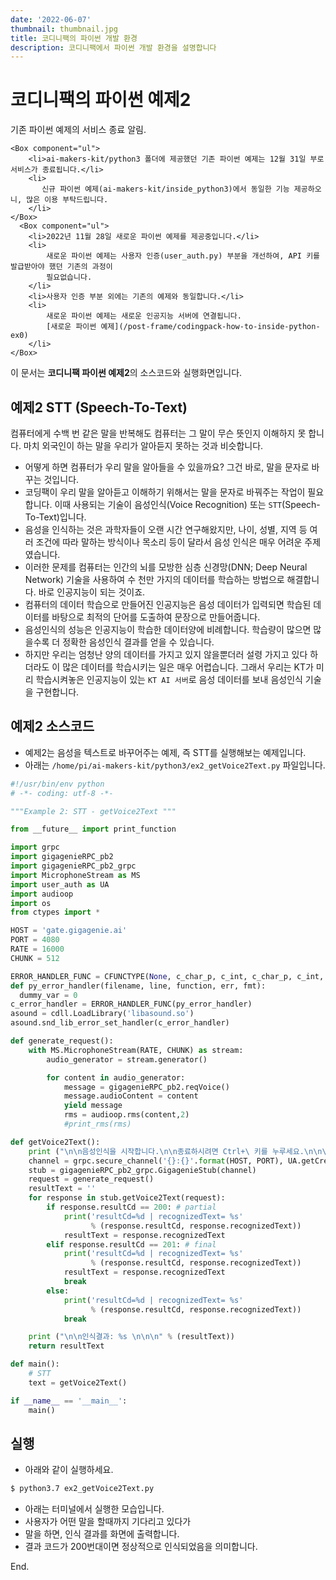```yaml
---
date: '2022-06-07'
thumbnail: thumbnail.jpg
title: 코디니팩의 파이썬 개발 환경
description: 코디니팩에서 파이썬 개발 환경을 설명합니다
---
```


# 코디니팩의 파이썬 예제2

<MdxTextBox>
    <Box sx={{ color: 'secondary.main', fontWeight: 600, mb: 1 }}>기존 파이썬 예제의 서비스 종료 알림.</Box>

    <Box component="ul">
        <li>ai-makers-kit/python3 폴더에 제공했던 기존 파이썬 예제는 12월 31일 부로 서비스가 종료됩니다.</li>
        <li>
           신규 파이썬 예제(ai-makers-kit/inside_python3)에서 동일한 기능 제공하오니, 많은 이용 부탁드립니다.
        </li>
    </Box>
      <Box component="ul">
        <li>2022년 11월 28일 새로운 파이썬 예제를 제공중입니다.</li>
        <li>
            새로운 파이썬 예제는 사용자 인증(user_auth.py) 부분을 개선하여, API 키를 발급받아야 했던 기존의 과정이
            필요없습니다.
        </li>
        <li>사용자 인증 부분 외에는 기존의 예제와 동일합니다.</li>
        <li>
            새로운 파이썬 예제는 새로운 인공지능 서버에 연결됩니다.
            [새로운 파이썬 예제](/post-frame/codingpack-how-to-inside-python-ex0)
        </li>
    </Box>

</MdxTextBox>

<MdxTextBox>
    <Box sx={{ color: 'secondary.main', fontWeight: 600, mb: 1 }}>
        이 문서는 <b>코디니팩 파이썬 예제2</b>의 소스코드와 실행화면입니다.
    </Box>
</MdxTextBox>

## 예제2 STT (Speech-To-Text)

컴퓨터에게 수백 번 같은 말을 반복해도 컴퓨터는 그 말이 무슨 뜻인지 이해하지 못
합니다. 마치 외국인이 하는 말을 우리가 알아듣지 못하는 것과 비슷합니다.

-   어떻게 하면 컴퓨터가 우리 말을 알아들을 수 있을까요? 그건 바로, 말을 문자로 바꾸는 것입니다.
-   코딩팩이 우리 말을 알아듣고 이해하기 위해서는 말을 문자로 바꿔주는 작업이 필요합니다. 이때 사용되는 기술이 음성인식(Voice Recognition) 또는 `STT`(Speech-To-Text)입니다.
-   음성을 인식하는 것은 과학자들이 오랜 시간 연구해왔지만,
    나이, 성별, 지역 등 여러 조건에 따라 말하는 방식이나 목소리 등이 달라서 음성 인식은 매우 어려운 주제였습니다.
-   이러한 문제를 컴퓨터는 인간의 뇌를 모방한 심층 신경망(DNN; Deep Neural Network) 기술을 사용하여 수 천만 가지의 데이터를 학습하는 방법으로 해결합니다.
    바로 인공지능이 되는 것이죠.
-   컴퓨터의 데이터 학습으로 만들어진 인공지능은 음성 데이터가 입력되면
    학습된 데이터를 바탕으로 최적의 단어를 도출하여 문장으로 만들어줍니다.
-   음성인식의 성능은 인공지능이 학습한 데이터양에 비례합니다. 학습량이 많으면 많을수록 더 정확한 음성인식 결과를 얻을 수 있습니다.
-   하지만 우리는 엄청난 양의 데이터를 가지고 있지 않을뿐더러 설령 가지고 있다 하더라도 이 많은 데이터를 학습시키는 일은 매우 어렵습니다. 그래서 우리는 KT가 미리 학습시켜놓은 인공지능이 있는 `KT AI 서버`로 음성 데이터를 보내 음성인식 기술을 구현합니다.

<MdxImageView src="/images/codinypack-py/stt1.png" caption="STT" transparentBg />

## 예제2 소스코드

-   예제2는 음성을 텍스트로 바꾸어주는 예제, 즉 STT를 실행해보는 예제입니다.
-   아래는 `/home/pi/ai-makers-kit/python3/ex2_getVoice2Text.py` 파일입니다.

```python
#!/usr/bin/env python
# -*- coding: utf-8 -*-

"""Example 2: STT - getVoice2Text """

from __future__ import print_function

import grpc
import gigagenieRPC_pb2
import gigagenieRPC_pb2_grpc
import MicrophoneStream as MS
import user_auth as UA
import audioop
import os
from ctypes import *

HOST = 'gate.gigagenie.ai'
PORT = 4080
RATE = 16000
CHUNK = 512

ERROR_HANDLER_FUNC = CFUNCTYPE(None, c_char_p, c_int, c_char_p, c_int, c_char_p)
def py_error_handler(filename, line, function, err, fmt):
  dummy_var = 0
c_error_handler = ERROR_HANDLER_FUNC(py_error_handler)
asound = cdll.LoadLibrary('libasound.so')
asound.snd_lib_error_set_handler(c_error_handler)

def generate_request():
    with MS.MicrophoneStream(RATE, CHUNK) as stream:
        audio_generator = stream.generator()

        for content in audio_generator:
            message = gigagenieRPC_pb2.reqVoice()
            message.audioContent = content
            yield message
            rms = audioop.rms(content,2)
            #print_rms(rms)

def getVoice2Text():
    print ("\n\n음성인식을 시작합니다.\n\n종료하시려면 Ctrl+\ 키를 누루세요.\n\n\n")
    channel = grpc.secure_channel('{}:{}'.format(HOST, PORT), UA.getCredentials())
    stub = gigagenieRPC_pb2_grpc.GigagenieStub(channel)
    request = generate_request()
    resultText = ''
    for response in stub.getVoice2Text(request):
        if response.resultCd == 200: # partial
            print('resultCd=%d | recognizedText= %s'
                  % (response.resultCd, response.recognizedText))
            resultText = response.recognizedText
        elif response.resultCd == 201: # final
            print('resultCd=%d | recognizedText= %s'
                  % (response.resultCd, response.recognizedText))
            resultText = response.recognizedText
            break
        else:
            print('resultCd=%d | recognizedText= %s'
                  % (response.resultCd, response.recognizedText))
            break

    print ("\n\n인식결과: %s \n\n\n" % (resultText))
    return resultText

def main():
    # STT
    text = getVoice2Text()

if __name__ == '__main__':
    main()

```

## 실행

-   아래와 같이 실행하세요.

```bash
$ python3.7 ex2_getVoice2Text.py
```

-   아래는 터미널에서 실행한 모습입니다.
-   사용자가 어떤 말을 할때까지 기다리고 있다가
-   말을 하면, 인식 결과를 화면에 출력합니다.
-   결과 코드가 200번대이면 정상적으로 인식되었음을 의미합니다.

<MdxImageView src="/images/codinypack-py/ex2_out1.png" caption="예제 실행" />

<PyExampleLinkBox exampleId="ex2" />

End.
